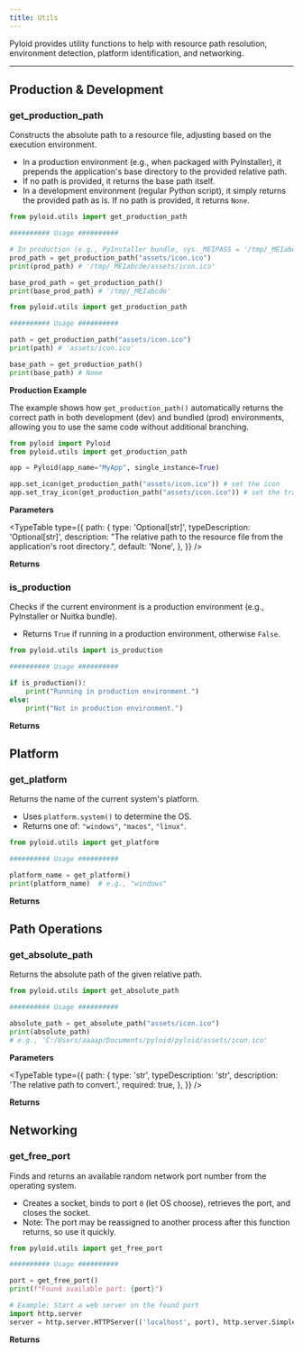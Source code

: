 ```yaml
---
title: Utils
---
```


Pyloid provides utility functions to help with resource path resolution, environment detection, platform identification, and networking.

---

## Production & Development

### <span className="font-mono bg-primary/10 px-2 py-1 rounded text-primary">get_production_path</span>

Constructs the absolute path to a resource file, adjusting based on the execution environment.

- In a production environment (e.g., when packaged with PyInstaller), it prepends the application's base directory to the provided relative path.
- If no path is provided, it returns the base path itself.
- In a development environment (regular Python script), it simply returns the provided path as is. If no path is provided, it returns `None`.

```python tab="production"
from pyloid.utils import get_production_path

########## Usage ##########

# In production (e.g., PyInstaller bundle, sys._MEIPASS = '/tmp/_MEIabcde')
prod_path = get_production_path("assets/icon.ico")  
print(prod_path) # '/tmp/_MEIabcde/assets/icon.ico'

base_prod_path = get_production_path()              
print(base_prod_path) # '/tmp/_MEIabcde'
```

```python tab="development"
from pyloid.utils import get_production_path

########## Usage ##########

path = get_production_path("assets/icon.ico")
print(path) # 'assets/icon.ico'

base_path = get_production_path()
print(base_path) # None
```

**Production Example**

The example shows how `get_production_path()` automatically returns the correct path in both development (dev) and bundled (prod) environments, allowing you to use the same code without additional branching.

```python
from pyloid import Pyloid
from pyloid.utils import get_production_path

app = Pyloid(app_name="MyApp", single_instance=True)

app.set_icon(get_production_path("assets/icon.ico")) # set the icon
app.set_tray_icon(get_production_path("assets/icon.ico")) # set the tray icon
```

**Parameters**

<TypeTable
  type={{
    path: {
      type: 'Optional[str]',
      typeDescription: 'Optional[str]',
      description:
        "The relative path to the resource file from the application's root directory.",
      default: 'None',
    },
  }}
/>

**Returns**

<Returns
  type='Optional[str]'
  description='If in production: The absolute path to the resource file (or the base path if path is None). If not in production: The original path value passed to the function.'
/>

### <span className="font-mono bg-primary/10 px-2 py-1 rounded text-primary">is_production</span>

Checks if the current environment is a production environment (e.g., PyInstaller or Nuitka bundle).

- Returns `True` if running in a production environment, otherwise `False`.

```python
from pyloid.utils import is_production

########## Usage ##########

if is_production():
    print("Running in production environment.")
else:
    print("Not in production environment.")
```

**Returns**

<Returns
  type='bool'
  description='True if in a production environment, False otherwise.'
/>

## Platform

### <span className="font-mono bg-primary/10 px-2 py-1 rounded text-primary">get_platform</span>

Returns the name of the current system's platform.

- Uses `platform.system()` to determine the OS.
- Returns one of: `"windows"`, `"macos"`, `"linux"`.

```python
from pyloid.utils import get_platform

########## Usage ##########

platform_name = get_platform()
print(platform_name)  # e.g., "windows"
```

**Returns**

<Returns
  type='str'
  description='Platform name: "windows", "macos", or "linux".'
/>

## Path Operations

### <span className="font-mono bg-primary/10 px-2 py-1 rounded text-primary">get_absolute_path</span>

Returns the absolute path of the given relative path.

```python
from pyloid.utils import get_absolute_path

########## Usage ##########

absolute_path = get_absolute_path("assets/icon.ico")
print(absolute_path)
# e.g., 'C:/Users/aaaap/Documents/pyloid/pyloid/assets/icon.ico'
```

**Parameters**

<TypeTable
  type={{
    path: {
      type: 'str',
      typeDescription: 'str',
      description: 'The relative path to convert.',
      required: true,
    },
  }}
/>

**Returns**

<Returns type='str' description='The absolute path.' />

## Networking

### <span className="font-mono bg-primary/10 px-2 py-1 rounded text-primary">get_free_port</span>

Finds and returns an available random network port number from the operating system.

- Creates a socket, binds to port `0` (let OS choose), retrieves the port, and closes the socket.
- Note: The port may be reassigned to another process after this function returns, so use it quickly.

```python
from pyloid.utils import get_free_port

########## Usage ##########

port = get_free_port()
print(f"Found available port: {port}")

# Example: Start a web server on the found port
import http.server
server = http.server.HTTPServer(('localhost', port), http.server.SimpleHTTPRequestHandler)
```

**Returns**

<Returns
  type='int'
  description='An available network port number (typically in the range 1024-65535).'
/>
